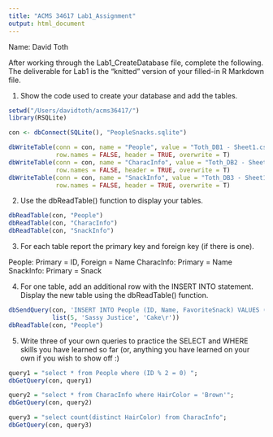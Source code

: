 ```yaml
---
title: "ACMS 34617 Lab1_Assignment"
output: html_document
---
```


Name: David Toth

After working through the Lab1_CreateDatabase file, complete the following. The deliverable for Lab1 is the "knitted" version of your filled-in R Markdown file.

1. Show the code used to create your database and add the tables.
```r
setwd("/Users/davidtoth/acms36417/")
library(RSQLite)

con <- dbConnect(SQLite(), "PeopleSnacks.sqlite")

dbWriteTable(conn = con, name = "People", value = "Toth_DB1 - Sheet1.csv", 
             row.names = FALSE, header = TRUE, overwrite = T)
dbWriteTable(conn = con, name = "CharacInfo", value = "Toth_DB2 - Sheet1.csv", 
             row.names = FALSE, header = TRUE, overwrite = T)
dbWriteTable(conn = con, name = "SnackInfo", value = "Toth_DB3 - Sheet1.csv", 
             row.names = FALSE, header = TRUE, overwrite = T)
```

2. Use the dbReadTable() function to display your tables.
```r
dbReadTable(con, "People")
dbReadTable(con, "CharacInfo")
dbReadTable(con, "SnackInfo")
```

3. For each table report the primary key and foreign key (if there is one).

People: Primary = ID, Foreign = Name
CharacInfo: Primary = Name
SnackInfo: Primary = Snack

4. For one table, add an additional row with the INSERT INTO statement. Display the new table using the dbReadTable() function.
```r
dbSendQuery(con, 'INSERT INTO People (ID, Name, FavoriteSnack) VALUES (?, ?, ?);', 
            list(5, 'Sassy Justice', 'Cake\r'))
dbReadTable(con, "People")
```

5. Write three of your own queries to practice the SELECT and WHERE skills you have learned so far (or, anything you have learned on your own if you wish to show off :)

```r
query1 = "select * from People where (ID % 2 = 0) ";
dbGetQuery(con, query1)
```

```r
query2 = "select * from CharacInfo where HairColor = 'Brown'";
dbGetQuery(con, query2)
```

```r
query3 = "select count(distinct HairColor) from CharacInfo";
dbGetQuery(con, query3)
```


